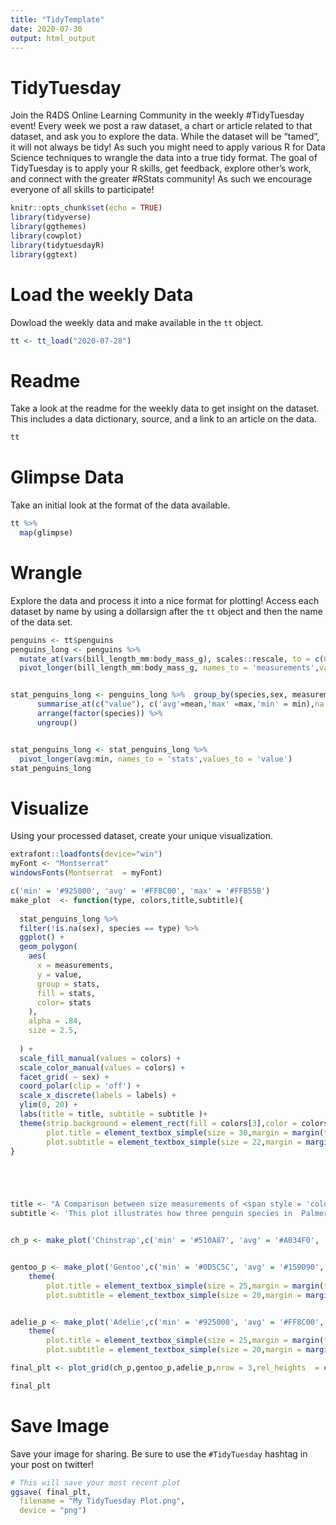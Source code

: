 ```yaml
---
title: "TidyTemplate"
date: 2020-07-30
output: html_output
---
```


# TidyTuesday

Join the R4DS Online Learning Community in the weekly #TidyTuesday event!
Every week we post a raw dataset, a chart or article related to that dataset, and ask you to explore the data.
While the dataset will be “tamed”, it will not always be tidy! As such you might need to apply various R for Data Science techniques to wrangle the data into a true tidy format.
The goal of TidyTuesday is to apply your R skills, get feedback, explore other’s work, and connect with the greater #RStats community!
As such we encourage everyone of all skills to participate!

```r
knitr::opts_chunk$set(echo = TRUE)
library(tidyverse)
library(ggthemes)
library(cowplot)
library(tidytuesdayR)
library(ggtext)

```

# Load the weekly Data

Dowload the weekly data and make available in the `tt` object.

```r

tt <- tt_load("2020-07-28")

```


# Readme

Take a look at the readme for the weekly data to get insight on the dataset.
This includes a data dictionary, source, and a link to an article on the data.

```r

tt

```


# Glimpse Data

Take an initial look at the format of the data available.

```r

tt %>% 
  map(glimpse)

```

# Wrangle

Explore the data and process it into a nice format for plotting! Access each dataset by name by using a dollarsign after the `tt` object and then the name of the data set.

```r
penguins <- tt$penguins
penguins_long <- penguins %>% 
  mutate_at(vars(bill_length_mm:body_mass_g), scales::rescale, to = c(0, 20)) %>% 
  pivot_longer(bill_length_mm:body_mass_g, names_to = 'measurements',values_to = 'value')


stat_penguins_long <- penguins_long %>%  group_by(species,sex, measurements) %>%
      summarise_at(c("value"), c('avg'=mean,'max' =max,'min' = min),na.rm = TRUE) %>%
      arrange(factor(species)) %>%
      ungroup()


stat_penguins_long <- stat_penguins_long %>% 
  pivot_longer(avg:min, names_to = 'stats',values_to = 'value')
stat_penguins_long
```




# Visualize

Using your processed dataset, create your unique visualization.

```r
extrafont::loadfonts(device="win")
myFont <- "Montserrat"
windowsFonts(Montserrat  = myFont)
```



```r

c('min' = '#925000', 'avg' = '#FF8C00', 'max' = '#FFB55B')
make_plot  <- function(type, colors,title,subtitle){
  
  stat_penguins_long %>%
  filter(!is.na(sex), species == type) %>%
  ggplot() +
  geom_polygon(
    aes(
      x = measurements,
      y = value,
      group = stats,
      fill = stats,
      color= stats
    ),
    alpha = .84,
    size = 2.5,
    
  ) +
  scale_fill_manual(values = colors) +
  scale_color_manual(values = colors) +
  facet_grid( ~ sex) +
  coord_polar(clip = 'off') +
  scale_x_discrete(labels = labels) +
  ylim(0, 20) +
  labs(title = title, subtitle = subtitle )+
  theme(strip.background = element_rect(fill = colors[3],color = colors[3]),
        plot.title = element_textbox_simple(size = 30,margin = margin(t = 50,b = 60)),
        plot.subtitle = element_textbox_simple(size = 22,margin = margin(t = 10,b = 50))) 
}





title <- "A Comparison between size measurements of <span style = 'color:#A034F0;'> Chinstrap</span>, <span style = 'color:#159090;'> Gentoo</span> and <span style = 'color:#FF8C00;'> Adelie</span> Penguin Species"
subtitle <- 'This plot illustrates how three penguin species in  Palmer Archipelago, Antarctica differ from each other based on their the average, the minimum and the maximum recorded size measurements'


ch_p <- make_plot('Chinstrap',c('min' = '#510A87', 'avg' = '#A034F0', 'max' = '#DCB6FA'),title, subtitle)


gentoo_p <- make_plot('Gentoo',c('min' = '#0D5C5C', 'avg' = '#159090', 'max' = '#A8F3F3'),'', '') +
    theme(
        plot.title = element_textbox_simple(size = 25,margin = margin(t = 20,b = 20)),
        plot.subtitle = element_textbox_simple(size = 20,margin = margin(t = 20,b = 20))) 


adelie_p <- make_plot('Adelie',c('min' = '#925000', 'avg' = '#FF8C00', 'max' = '#FFB55B'),' ', ' ') +
    theme(
        plot.title = element_textbox_simple(size = 25,margin = margin(t = 20,b = 20)),
        plot.subtitle = element_textbox_simple(size = 20,margin = margin(t = 20,b = 20))) 

final_plt <- plot_grid(ch_p,gentoo_p,adelie_p,nrow = 3,rel_heights  = c(1,0.83,0.83))

final_plt
```




# Save Image

Save your image for sharing. Be sure to use the `#TidyTuesday` hashtag in your post on twitter! 

```r

# This will save your most recent plot
ggsave( final_plt,
  filename = "My TidyTuesday Plot.png",
  device = "png")

```

